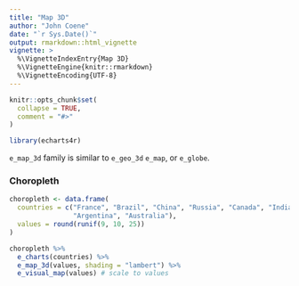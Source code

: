 ```yaml
---
title: "Map 3D"
author: "John Coene"
date: "`r Sys.Date()`"
output: rmarkdown::html_vignette
vignette: >
  %\VignetteIndexEntry{Map 3D}
  %\VignetteEngine{knitr::rmarkdown}
  %\VignetteEncoding{UTF-8}
---
```


```r
knitr::opts_chunk$set(
  collapse = TRUE,
  comment = "#>"
)

library(echarts4r)
```

`e_map_3d` family is similar to `e_geo_3d` `e_map`, or `e_globe`.

### Choropleth

```r
choropleth <- data.frame(
  countries = c("France", "Brazil", "China", "Russia", "Canada", "India", "United States",
                "Argentina", "Australia"),
  values = round(runif(9, 10, 25))
)

choropleth %>% 
  e_charts(countries) %>% 
  e_map_3d(values, shading = "lambert") %>% 
  e_visual_map(values) # scale to values
```
